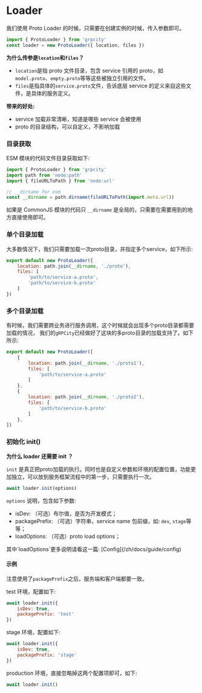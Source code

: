 
# Loader

我们使用 Proto Loader 的时候，只需要在创建实例的时候，传入参数即可。

```js
import { ProtoLoader } from 'grpcity'
const loader = new ProtoLoader({ location, files })
```

**为什么传参是`location`和`files`？**
- `location`是指 proto 文件目录，包含 service 引用的 proto，如`model.proto`、`empty.proto`等等这些被独立引用的文件。
- `files`是指具体的`service.proto`文件，告诉底层 service 的定义来自这些文件，是具体的服务定义。

**带来的好处:**
- service 加载非常清晰，知道是哪些 service 会被使用
- proto 的目录结构，可以自定义，不影响加载

### 目录获取

ESM 模块的代码文件目录获取如下:

```js
import { ProtoLoader } from 'grpcity'
import path from 'node:path'
import { fileURLToPath } from 'node:url'

// __dirname for esm
const __dirname = path.dirname(fileURLToPath(import.meta.url))
```

如果是 CommonJS 模块的代码只 `__dirname` 是全局的，只需要在需要用到的地方直接使用即可。

### 单个目录加载

大多数情况下，我们只需要加载一次proto目录，并指定多个service，如下所示:

```js
export default new ProtoLoader({
    location: path.join(__dirname, './proto'),
    files: [
        'path/to/service-a.proto',
        'path/to/service-b.proto'
    ]
})
```

### 多个目录加载

有时候，我们需要跨业务进行服务调用，这个时候就会出现多个proto目录都需要加载的情况，
我们的`gRPCity`已经做好了这块的多proto目录的加载支持了。如下所示:

```js
export default new ProtoLoader([
    {
        location: path.join(__dirname, './proto1'),
        files: [
            'path/to/service-a.proto'
        ]
    },
    {
        location: path.join(__dirname, './proto2'),
        files: [
            'path/to/service-b.proto'
        ]
    },
])
```

### 初始化 init()

**为什么 loader 还需要 init ？**

`init` 是真正把proto加载的执行。同时也是自定义参数和环境的配置位置，功能更加独立，可以放到服务框架流程中的第一步，只需要执行一次。

```js
await loader.init(options)
```

`options` 说明，包含如下参数:
- isDev: （可选）布尔值，是否为开发模式；
- packagePrefix: （可选）字符串，service name 包前缀，如: `dev`, `stage`等等；
- loadOptions: （可选）proto load options；

<Callout>
其中`loadOptions`更多说明请看这一篇: [Config](/zh/docs/guide/config)
</Callout>

#### 示例

注意使用了`packagePrefix`之后，服务端和客户端都要一致。

test 环境，配置如下:

```js
await loader.init({
    isDev: true,
    packagePrefix: 'test'
})
```

stage 环境，配置如下:

```js
await loader.init({
    isDev: true,
    packagePrefix: 'stage'
})
```

production 环境，直接忽略掉这两个配置项即可，如下:

```js
await loader.init()
```
